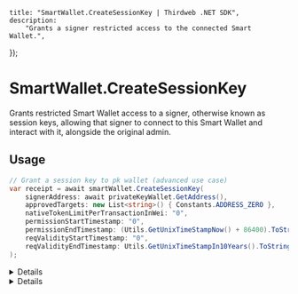 
	title: "SmartWallet.CreateSessionKey | Thirdweb .NET SDK",
	description:
		"Grants a signer restricted access to the connected Smart Wallet.",
});

# SmartWallet.CreateSessionKey

Grants restricted Smart Wallet access to a signer, otherwise known as session keys, allowing that signer to connect to this Smart Wallet and interact with it, alongside the original admin.

## Usage

```csharp
// Grant a session key to pk wallet (advanced use case)
var receipt = await smartWallet.CreateSessionKey(
    signerAddress: await privateKeyWallet.GetAddress(),
    approvedTargets: new List<string>() { Constants.ADDRESS_ZERO },
    nativeTokenLimitPerTransactionInWei: "0",
    permissionStartTimestamp: "0",
    permissionEndTimestamp: (Utils.GetUnixTimeStampNow() + 86400).ToString(),
    reqValidityStartTimestamp: "0",
    reqValidityEndTimestamp: Utils.GetUnixTimeStampIn10Years().ToString()
);
```

<Details summary="Parameters">

### signerAddress

`string`: the address of the signer to grant access to.

### approvedTargets

`List<string>`: the contracts this signer may interact with, set to ADDRESS_ZERO to allow all.

### nativeTokenLimitPerTransactionInWei

`string`: amount of native tokens per transaction this signer is allowed to use, in wei.

### permissionStartTimestamp

`string`: UNIX timestamp representing the date at which this session key shall be granted, set to 0 to immediately activate it.

### permissionEndTimestamp

`string`: UNIX timestamp representing the date at which this session key shall end, set to 0 to immediately activate it.

### reqValidityStartTimestamp

`string`: UNIX timestamp representing the date at which this signed request shall begin to be valid and processable.

### reqValidityEndTimestamp

`string`: UNIX timestamp representing the date at which this signed request shall no longer be valid and processable.

</Details>

<Details summary="Return Value">

### TransactionReceipt

The transaction receipt for this user operation, as a `TransactionReceipt` object.

</Details>

